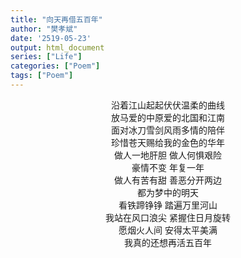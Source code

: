 ```yaml
---
title: "向天再借五百年"
author: "樊孝斌"
date: '2519-05-23'
output: html_document
series: ["Life"]
categories: ["Poem"]
tags: ["Poem"]
---
```

<center>
沿着江山起起伏伏温柔的曲线  
放马爱的中原爱的北国和江南  
面对冰刀雪剑风雨多情的陪伴  
珍惜苍天赐给我的金色的华年  
做人一地肝胆 做人何惧艰险  
豪情不变 年复一年  
做人有苦有甜 善恶分开两边  
都为梦中的明天  
看铁蹄铮铮 踏遍万里河山  
我站在风口浪尖 紧握住日月旋转  
愿烟火人间 安得太平美满  
我真的还想再活五百年
</center>